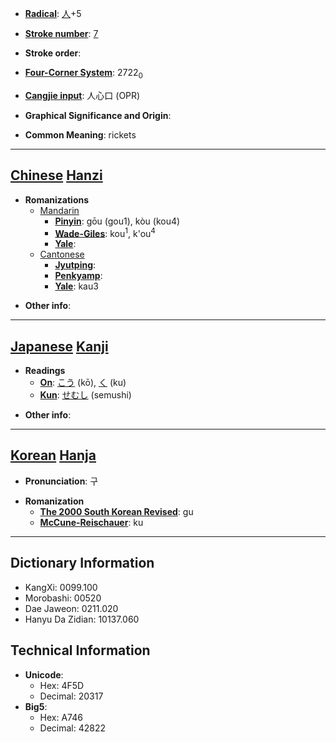 * '''[[Wiktionary:Chinese radical index| Radical]]''': [[Wiktionary:Chinese radical index 人|人]]+5

* '''[[Wiktionary:Chinese total strokes index|Stroke number]]''': [[Wiktionary:Chinese total strokes index 7|7]]

* '''Stroke order''': 

* '''[[Wiktionary:Chinese four corner index|Four-Corner System]]''': 2722<sub>0</sub>

* '''[[Wiktionary:Chinese Cangjie index|Cangjie input]]''': 人心口 (OPR)

* '''Graphical Significance and Origin''': 

* '''Common Meaning''': rickets

----

== [[Chinese]] [[Hanzi]] ==

* '''Romanizations'''
** [[Mandarin]]
*** '''[[Pinyin]]''': gōu (gou1), kòu (kou4)
*** '''[[Wade-Giles]]''': kou<sup>1</sup>, k'ou<sup>4</sup>
*** '''[[Yale]]''': 
**[[Cantonese]]
***'''[[Jyutping]]''':
***'''[[Penkyamp]]''': 
***'''[[Yale]]''': kau3

* '''Other info''': 

----

== [[Japanese]] [[Kanji]] ==

* '''Readings'''
** '''[[On]]''': [[こう]] (kō), [[く]] (ku)
** '''[[Kun]]''': [[せむし]] (semushi)

* '''Other info''':  

----

== [[Korean]] [[Hanja]] ==

* '''Pronunciation''': 구

* '''Romanization'''
** '''[[The 2000 South Korean Revised Romanization|The 2000 South Korean Revised]]''': gu
** '''[[McCune-Reischauer]]''': ku

----

== Dictionary Information ==

* KangXi: 0099.100
* Morobashi: 00520
* Dae Jaweon: 0211.020
* Hanyu Da Zidian: 10137.060

== Technical Information ==

* '''Unicode''':
** Hex: 4F5D
** Decimal: 20317
* '''Big5''':
** Hex: A746
** Decimal: 42822